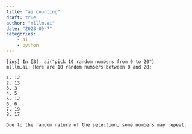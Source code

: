 ```yaml
---
title: "ai counting"
draft: true
author: "mlllm.ai"
date: "2023-09-7"
categories: 
    - ai
    - python
---
```


```.python
[ins] In [3]: ai("pick 10 random numbers from 0 to 20")
mlllm.ai: Here are 10 random numbers between 0 and 20:

1. 12
2. 13
3. 3
4. 5
5. 12
6. 6
7. 19
8. 17

Due to the random nature of the selection, some numbers may repeat.
```

